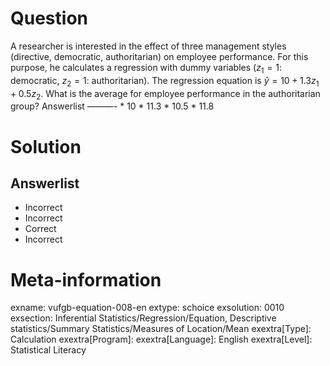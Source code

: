 Question
========

A researcher is interested in the effect of three management styles (directive, democratic, authoritarian) on employee performance. For this purpose, he calculates a regression with dummy variables ($z_{1} = 1$: democratic, $z_{2} = 1$: authoritarian). The regression equation is $\hat{y} = 10+1.3z_{1}+0.5z_{2}$. What is the average for employee performance in the authoritarian group? 
Answerlist
----------
* 10
* 11.3
* 10.5
* 11.8


Solution
========

Answerlist
----------
* Incorrect
* Incorrect
* Correct
* Incorrect

Meta-information
================
exname: vufgb-equation-008-en
extype: schoice
exsolution: 0010
exsection: Inferential Statistics/Regression/Equation, Descriptive statistics/Summary Statistics/Measures of Location/Mean
exextra[Type]: Calculation
exextra[Program]: 
exextra[Language]: English
exextra[Level]: Statistical Literacy

